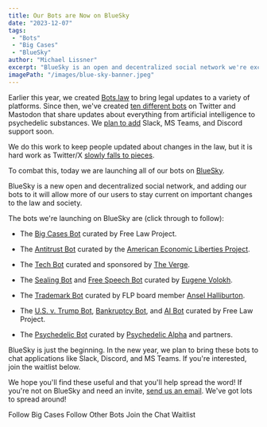 ```yaml
---
title: Our Bots are Now on BlueSky
date: "2023-12-07"
tags:
 - "Bots"
 - "Big Cases"
 - "BlueSky"
author: "Michael Lissner"
excerpt: "BlueSky is an open and decentralized social network we're excited to support."
imagePath: "/images/blue-sky-banner.jpeg"
---
```


<p className="lead">Earlier this year, we created <a href="https://bots.law">Bots.law</a> to bring legal updates to a variety of platforms. Since then, we've created <a href="/2023/10/10/little-cases-launched">ten different bots</a> on Twitter and Mastodon that share updates about everything from artificial intelligence to psychedelic substances. We <a href="https://bots.law/collaboration/">plan to add</a> Slack, MS Teams, and Discord support soon.</p>

We do this work to keep people updated about changes in the law, but it is hard work as Twitter/X [slowly falls to pieces][masnick].

To combat this, today we are launching all of our bots on [BlueSky][bs]. 

BlueSky is a new open and decentralized social network, and adding our bots to it will allow more of our users to stay current on important changes to the law and society.

The bots we're launching on BlueSky are (click through to follow):

 - The [Big Cases Bot][13] curated by Free Law Project.
 
 - The [Antitrust Bot][2] curated by the [American Economic Liberties Project][1].

 - The [Tech Bot][3] curated and sponsored by [The Verge][4].

 - The [Sealing Bot][5] and [Free Speech Bot][6] curated by [Eugene Volokh][7].

 - The [Trademark Bot][14] curated by FLP board member [Ansel Halliburton][ansel].
 
 - The [U.S. v. Trump Bot][8], [Bankruptcy Bot][9], and [AI Bot][12] curated by Free Law Project.

 - The [Psychedelic Bot][10] curated by [Psychedelic Alpha][11] and partners.

BlueSky is just the beginning. In the new year, we plan to bring these bots to chat applications like Slack, Discord, and MS Teams. If you're interested, join the waitlist below.

We hope you'll find these useful and that you'll help spread the word! If you're not on BlueSky and need an invite, [send us an email][c]. We've got lots to spread around! 


<p className="text-center">
  <PurpleButton href="https://bsky.app/profile/bigcases.bots.law" size="lg">Follow Big Cases</PurpleButton>
  <PurpleButton href="https://bots.law/little-cases/" size="lg">Follow Other Bots</PurpleButton>
  <PurpleButton href="https://bots.law/collaboration/" size="lg">Join the Chat Waitlist</PurpleButton>
</p>


[1]: https://www.economicliberties.us/
[2]: https://bsky.app/profile/antitrust.bots.law
[3]: https://bsky.app/profile/tech.bots.law
[4]: https://www.theverge.com/
[5]: https://bsky.app/profile/sealing.bots.law
[6]: https://bsky.app/profile/speech.bots.law
[7]: https://reason.com/volokh/
[8]: https://bsky.app/profile/usvtrump.bots.law
[9]: https://bsky.app/profile/bankruptcy.bots.law
[10]: https://bsky.app/profile/psychedelic.bots.law
[11]: https://psychedelicalpha.com/
[12]: https://bsky.app/profile/ai.bots.law
[13]: https://bsky.app/profile/bigcases.bots.law
[14]: https://bsky.app/profile/tm.bots.law
[ansel]: https://law.builders/@anseljh
[masnick]: https://bsky.app/profile/mmasnick.bsky.social/post/3kfvn6snlp32y
[c]: /contact/
[bs]: https://bsky.app/